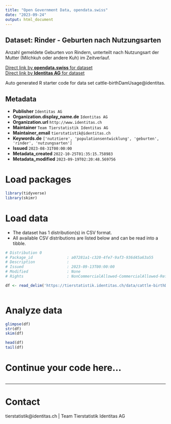 ```yaml
---
title: "Open Government Data, opendata.swiss"
date: "2023-09-24"
output: html_document
---
```


## Dataset: Rinder - Geburten nach Nutzungsarten

Anzahl gemeldete Geburten von Rindern, unterteilt nach Nutzungsart der Mutter (Milchkuh oder andere Kuh) im Zeitverlauf.

[Direct link by **opendata.swiss** for dataset](https://opendata.swiss/de/dataset/rinder-geburten-nach-nutzungsarten)<br>
[Direct link by **Identitas AG** for dataset](https://tierstatistik.identitas.ch/)

Auto generated R starter code for data set cattle-birthDamUsage@identitas.

## Metadata

- **Publisher** `Identitas AG`
- **Organization.display_name.de** `Identitas AG`
- **Organization.url** `http://www.identitas.ch`
- **Maintainer** `Team Tierstatistik Identitas AG`
- **Maintainer_email** `tierstatistik@identitas.ch`
- **Keywords.de** `['nutztiere', 'populationsentwicklung', 'geburten', 'rinder', 'nutzungsarten']`
- **Issued** `2023-08-31T00:00:00`
- **Metadata_created** `2022-10-25T01:35:15.758983`
- **Metadata_modified** `2023-09-19T02:20:48.569756`


# Load packages

```r

library(tidyverse)
library(skimr)

```

# Load data

-   The dataset has 1 distribution(s) in CSV format.
-   All available CSV distributions are listed below and can be read into a tibble.

```r

# Distribution 0
# Package_id               : a07281a1-c320-4fe7-9af3-936d45a63a55
# Description              : 
# Issued                   : 2023-09-13T00:00:00
# Modified                 : None
# Rights                   : NonCommercialAllowed-CommercialAllowed-ReferenceRequired

df <- read_delim('https://tierstatistik.identitas.ch/data/cattle-birthDamUsage.csv')



```

# Analyze data

```r

glimpse(df)
str(df)
skim(df)

head(df)
tail(df)

```

# Continue your code here...

```r

```

------------------------------------------------------------------------

# Contact

tierstatistik@identitas.ch | Team Tierstatistik Identitas AG
